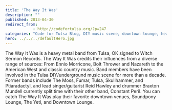 ```yaml
---
title: 'The Way It Was'
description: ""
published: 2013-04-30
redirect_from: 
            - http://codefortulsa.org/?p=247
categories: "Code for Tulsa Blog, DIY music scene, downtown lounge, heavy metal, punk, soundpony lounge, the yeti, tulsa punk scene"
hero: ../../../defaultHero.jpg
---
```

The Way It Was is a heavy metal band from Tulsa, OK signed to Witch Sermon Records. The Way It Was credits their influences from a diverse range of sources: From Ennio Morricone, Bolt Thrower and Nazareth to the American West and classic country music. Band members have been involved in the Tulsa DIY/underground music scene for more than a decade. Former bands include The Moss, Fumar, Tulsa, Skullhammer, and Ptiaradactyl, and lead singer/guitarist Reid Hawley and drummer Braxton Mundell currently split time with their other band, Constant Peril. You can catch The Way It Was play their favorite downtown venues, Soundpony Lounge, The Yeti, and Downtown Lounge.
